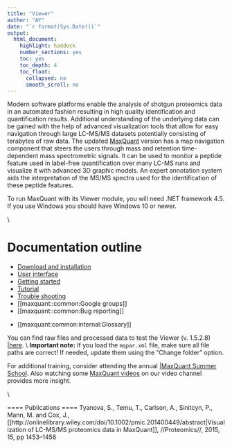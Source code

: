 ```yaml
---
title: "Viewer"
author: "AY"
date: "`r format(Sys.Date())`"
output:
  html_document:
    highlight: haddock
    number_sections: yes
    toc: yes
    toc_depth: 4
    toc_float:
      collapsed: no
      smooth_scroll: no
---
```


Modern software platforms enable the analysis of shotgun proteomics data in an automated fashion resulting in high quality identification and quantification results. Additional understanding of the underlying data can be gained with the help of advanced visualization tools that allow for easy navigation through large LC-MS/MS datasets potentially consisting of terabytes of raw data. The updated [MaxQuant](index.html) version has a map navigation component that steers the users through mass and retention time-dependent mass spectrometric signals. It can be used to monitor a peptide feature used in label-free quantification over many LC-MS runs and visualize it with advanced 3D graphic models. An expert annotation system aids the interpretation of the MS/MS spectra used for the identification of these peptide features.

To run MaxQuant with its Viewer module, you will need .NET framework 4.5. If you use Windows you should have Windows 10 or newer.

\\

# Documentation outline

  * [Download and installation](Download_Installation.html)
  * [User interface](user_intereface.html)
  * [Getting started](viewer_gettingStarted.html)
  * [Tutorial](viewer_tutorials.html)
  * [Trouble shooting](troubleshooting.html)
  * [[maxquant::common:Google groups]]
  * [[maxquant::common:Bug reporting]]
  
\newline
\newline
  
  
  * [[maxquant:common:internal:Glossary]]

You can find raw files and processed data to test the Viewer (v. 1.5.2.8) [|here](https://datashare.biochem.mpg.de/s/nOJZoCv8Y4FZMQH).
\\
 **Important note:** If you load the `mqpar.xml` file, make sure all file paths are correct! If needed, update them using the "Change folder" option.

For additional training, consider attending the annual [|MaxQuant Summer School](https://maxquant.org/summer_school/). Also watching some [MaxQuant videos](http://www.youtube.com/channel/UCKYzYTm1cnmc0CFAMhxDO8w) on our video channel provides more insight.

\\

==== Publications ====
Tyanova, S., Temu, T., Carlson, A., Sinitcyn, P., Mann, M. and Cox, J., [[http://onlinelibrary.wiley.com/doi/10.1002/pmic.201400449/abstract|Visualization of LC-MS/MS proteomics data in MaxQuant]], //Proteomics//, 2015, 15, pp 1453–1456






